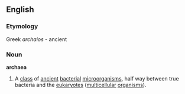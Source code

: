 ==English==
===Etymology===
Greek ''archaios'' - ancient
===Noun===
'''archaea'''
# A [[class]] of [[ancient]] [[bacteria]]l [[microorganism]]s, half way between true bacteria and the [[eukaryote]]s ([[multicellular]] [[organism]]s).